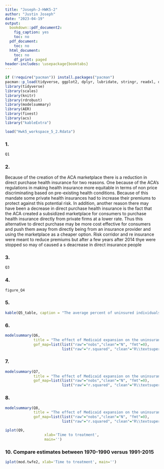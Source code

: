 ```yaml
---
title: "Joseph-J-HWK5-2"
author: "Justin Joseph"
date: "2023-04-19"
output:
  bookdown::pdf_document2:
    fig_caption: yes
    toc: no
  pdf_document:
    toc: no
  html_document:
    toc: no
    df_print: paged
header-includes: \usepackage{booktabs}
---
```

```r
if (!require("pacman")) install.packages("pacman")
pacman::p_load(tidyverse, ggplot2, dplyr, lubridate, stringr, readxl, data.table, gdata)
library(tidyverse)
library(scales)
library(knitr)
library(rdrobust)
library(modelsummary)
library(AER)
library(fixest)
library(acs)
library("kableExtra")
```

```r
load("Hwk5_workspace_5_2.Rdata")
```

### 1. 

```r
Q1
```

\newpage


### 2.
Because of the creation of the ACA marketplace there is a reduction in direct purchase health insurance for two reasons. One because of the ACA's regulations in making health insurance more equitable in terms of non price discriminating based on pre-existing health conditions. Because of this mandate some private health insurances had to increase their premiums to protect against this potential risk. In addition, another reason there may have been a decrease in direct purchase health insurance is the fact that the ACA created a subsidized marketplace for consumers to purchase health insurance directly from private firms at a lower rate. Thus this alternative to direct purchase may be more cost effective for consumers and push them away from directly being from an insurance provider and using the marketplace as a cheaper option. Risk corridor and re insurance were meant to reduce premiums but after a few years after 2014  thye were stopped so may of caused a s deacrease in direct insurance people
\newpage

### 3. 
```r
Q3
```  

\newpage

### 4.

```r
figure_Q4

```  
\newpage

### 5.

```r
kable(Q5_table, caption = "The average percent of uninsured individuals in 2012 and 2015 for expansion and non-expansion states", booktabs = TRUE) %>% kable_styling(latex_options=c("hold_position"), full_width = TRUE, position="center")
```
\newpage

### 6.
```r
modelsummary(Q6,
             title = "The effect of Medicaid expansion on the uninsurance rate using a standard DD regression ",
             gof_map=list(list("raw"="nobs","clean"="N", "fmt"=0),
                          list("raw"="r.squared", "clean"="R\\textsuperscript{2}", "fmt"=2))) %>% kable_styling(latex_options=c("hold_position"), full_width = TRUE, position="center")
```


\newpage

### 7. 
```r
modelsummary(Q7,
             title = "The effect of Medicaid expansion on the uninsurance rate using Fixed Effects Estimator ",
             gof_map=list(list("raw"="nobs","clean"="N", "fmt"=0),
                          list("raw"="r.squared", "clean"="R\\textsuperscript{2}", "fmt"=2))) %>% kable_styling(latex_options=c("hold_position"), full_width = TRUE, position="center")
```

\newpage

### 8. 

```r
modelsummary(Q8,
             title = "The effect of Medicaid expansion on the uninsurance rate using a standard DD regression using all states",
             gof_map=list(list("raw"="nobs","clean"="N", "fmt"=0),
                          list("raw"="r.squared", "clean"="R\\textsuperscript{2}", "fmt"=2))) %>% kable_styling(latex_options=c("hold_position"), full_width = TRUE, position="center")
```
\newpage

```r
iplot(Q9, 
                  xlab='Time to treatment',
                  main='')

```  

### 10. Compare estimates between 1970-1990 versus 1991-2015
```r
iplot(mod.twfe2, xlab='Time to treatment', main='')

```  